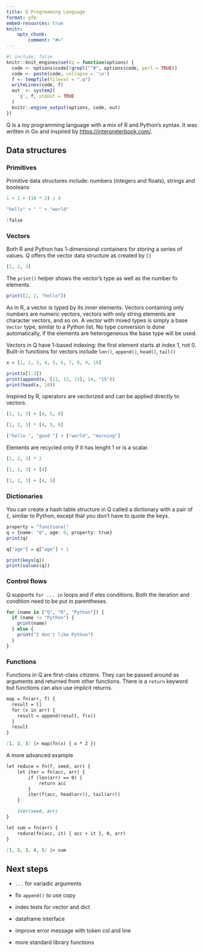 ```yaml
---
title: Q Progrmaming Language
format: gfm
embed-resources: true
knitr:
    opts_chunk:
        comment: "#>"
---
```


```r
#| include: false
knitr::knit_engines$set(q = function(options) {
  code <- options$code[!grepl("^#", options$code, perl = TRUE)]
  code <- paste(code, collapse = '\n')
  f <- tempfile(fileext = ".q")
  writeLines(code, f)
  out  <- system2(
    'q', f, stdout = TRUE
  )
  knitr::engine_output(options, code, out)
})
```

Q is a toy programming language with a mix of R and Python's syntax. It was written in Go and inspired by <https://interpreterbook.com/>.


## Data structures

### Primitives

Primitive data structures include: numbers (integers and floats), strings and booleans

```q
1 + 1 + (10 * 2) / 4
```


```q
"hello" + " " + "world"
```

```q
!false
```

### Vectors

Both R and Python has 1-dimensional containers for storing a series of values. Q offers the vector data structure as created by `[]`

```q
[1, 2, 3]
```

The `print()` helper shows the vector's type as well as the number fo elements.

```q
print([1, 2, "hello"])
```

As in R, a vector is typed by its inner elements. Vectors containing only numbers are numeric vectors, vectors with only string elements are character vectors, and so on. A vector with mixed types is simply a base `Vector` type, similar to a Python list. No type conversion is done automatically, if the elements are heterogeneous the base type will be used.

Vectors in Q have 1-based indexing: the first element starts at index 1, not 0. Built-in functions for vectors include `len()`, `append()`, `head()`, `tail()`

```q
x = [1, 2, 3, 4, 5, 6, 7, 8, 9, 10]

print(x[1:3])
print(append(x, [11, 12, 13], 14, "15"))
print(head(x, 10))
```

Inspired by R, operators are vectorized and can be applied directly to vectors.

```q
[1, 2, 3] + [4, 5, 6]
```

```q
[1, 2, 3] * [4, 5, 6]
```

```q
["hello ", "good "] + ["world", "morning"]
```

Elements are recycled only if it has lenght 1 or is a scalar.

```q
[1, 2, 3] * 2
```

```q
[1, 2, 3] + [4]
```

```q
[1, 2, 3] + [4, 5]
```

### Dictionaries

You can create a hash table structure in Q called a dictionary with a pair of `{`, similar to Python, except that you don't have to quote the keys.

```q
property = "functional"
q = {name: "Q", age: 0, property: true}
print(q)

q["age"] = q["age"] + 1

print(keys(q))
print(values(q))
```

### Control flows

Q supports `for ... in` loops and if eles conditions. Both the iteration and condition need to be put in parentheses.

```q
for (name in ["Q", "R", "Python"]) {
  if (name != "Python") {
    print(name)
  } else {
    print("I don't like Python")
  }
}
```



### Functions

Functions in Q are first-class citizens. They can be passed around as arguments and returned from other functions. There is a `return` keyword but functions can also use implicit returns.


```markdown
map = fn(arr, f) {
  result = []
  for (x in arr) {
    result = append(result, f(x))
  }
  result
}

[1, 2, 3] |> map(fn(x) { x * 2 })
```

A more advanced example

```markdown
let reduce = fn(f, seed, arr) {
	let iter = fn(acc, arr) {
		if (len(arr) == 0) {
			return acc
		}
		iter(f(acc, head(arr)), tail(arr))
	}

	iter(seed, arr)
}

let sum = fn(arr) {
	reduce(fn(acc, it) { acc + it }, 0, arr)
}

[1, 2, 3, 4, 5] |> sum
```

## Next steps

* `...` for variadic arguments

* fix `append()` to use copy

* index tests for vector and dict

* dataframe interface

* improve error message with token col and line

* more standard library functions
